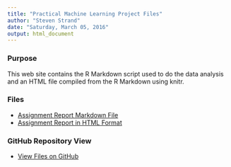```yaml
---
title: "Practical Machine Learning Project Files"
author: "Steven Strand"
date: "Saturday, March 05, 2016"
output: html_document
---
```


### Purpose

This web site contains the R Markdown script used to do the data analysis and an HTML file compiled from the R Markdown using knitr.

### Files
* [Assignment Report Markdown File](http://srscello.github.io/machlearn/strand-practical-machine-learning-assignment.Rmd)
* [Assignment Report in HTML Format](http://srscello.github.io/machlearn/strand-practical-machine-learning-assignment.html)

### GitHub Repository View
* [View Files on GitHub](https://github.com/srscello/machlearn.git)
